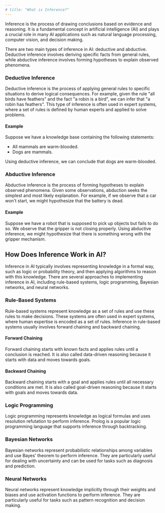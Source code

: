 ---
# title: "What is Inference?"
---

Inference is the process of drawing conclusions based on evidence and reasoning. It is a fundamental concept in artificial intelligence (AI) and plays a crucial role in many AI applications such as natural language processing, computer vision, and decision making.

There are two main types of inference in AI: deductive and abductive. Deductive inference involves deriving specific facts from general rules, while abductive inference involves forming hypotheses to explain observed phenomena.

### Deductive Inference

Deductive inference is the process of applying general rules to specific situations to derive logical consequences. For example, given the rule "all birds have feathers" and the fact "a robin is a bird", we can infer that "a robin has feathers". This type of inference is often used in expert systems, where a set of rules is defined by human experts and applied to solve problems.

#### Example

Suppose we have a knowledge base containing the following statements:

* All mammals are warm-blooded.
* Dogs are mammals.

Using deductive inference, we can conclude that dogs are warm-blooded.

### Abductive Inference

Abductive inference is the process of forming hypotheses to explain observed phenomena. Given some observations, abduction seeks the simplest and most likely explanation. For example, if we observe that a car won't start, we might hypothesize that the battery is dead.

#### Example

Suppose we have a robot that is supposed to pick up objects but fails to do so. We observe that the gripper is not closing properly. Using abductive inference, we might hypothesize that there is something wrong with the gripper mechanism.

## How Does Inference Work in AI?

Inference in AI typically involves representing knowledge in a formal way, such as logic or probability theory, and then applying algorithms to reason with this knowledge. There are several approaches to implementing inference in AI, including rule-based systems, logic programming, Bayesian networks, and neural networks.

### Rule-Based Systems

Rule-based systems represent knowledge as a set of rules and use these rules to make decisions. These systems are often used in expert systems, where human expertise is encoded as a set of rules. Inference in rule-based systems usually involves forward chaining and backward chaining.

#### Forward Chaining

Forward chaining starts with known facts and applies rules until a conclusion is reached. It is also called data-driven reasoning because it starts with data and moves towards goals.

#### Backward Chaining

Backward chaining starts with a goal and applies rules until all necessary conditions are met. It is also called goal-driven reasoning because it starts with goals and moves towards data.

### Logic Programming

Logic programming represents knowledge as logical formulas and uses resolution refutation to perform inference. Prolog is a popular logic programming language that supports inference through backtracking.

### Bayesian Networks

Bayesian networks represent probabilistic relationships among variables and use Bayes' theorem to perform inference. They are particularly useful for dealing with uncertainty and can be used for tasks such as diagnosis and prediction.

### Neural Networks

Neural networks represent knowledge implicitly through their weights and biases and use activation functions to perform inference. They are particularly useful for tasks such as pattern recognition and decision making.